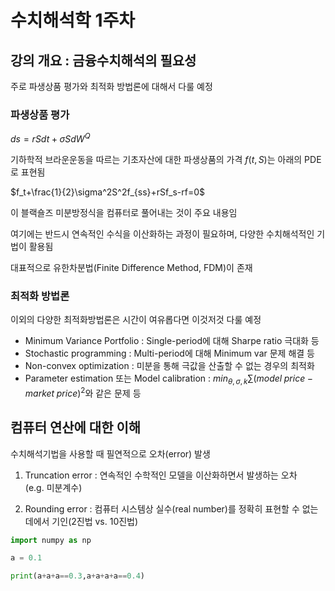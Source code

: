 # 수치해석학 1주차 {.unnumbered}

## 강의 개요 : 금융수치해석의 필요성

주로 파생상품 평가와 최적화 방법론에 대해서 다룰 예정

### 파생상품 평가

$ds=rSdt+\sigma SdW^Q$

기하학적 브라운운동을 따르는 기초자산에 대한 파생상품의 가격 $f(t,S)$는 아래의 PDE로 표현됨

$f_t+\frac{1}{2}\sigma^2S^2f_{ss}+rSf_s-rf=0$

이 블랙숄즈 미분방정식을 컴퓨터로 풀어내는 것이 주요 내용임

여기에는 반드시 연속적인 수식을 이산화하는 과정이 필요하며, 다양한 수치해석적인 기법이 활용됨

대표적으로 유한차분법(Finite Difference Method, FDM)이 존재

### 최적화 방법론

이외의 다양한 최적화방법론은 시간이 여유롭다면 이것저것 다룰 예정

- Minimum Variance Portfolio : Single-period에 대해 Sharpe ratio 극대화 등
- Stochastic programming : Multi-period에 대해 Minimum var 문제 해결 등
- Non-convex optimization : 미분을 통해 극값을 산출할 수 없는 경우의 최적화
- Parameter estimation 또는 Model calibration : $min_{\theta,\sigma,k}\sum(model\;price - market\;price)^2$와 같은 문제 등

## 컴퓨터 연산에 대한 이해

수치해석기법을 사용할 때 필연적으로 오차(error) 발생

1. Truncation error : 연속적인 수학적인 모델을 이산화하면서 발생하는 오차(e.g. 미분계수)

2. Rounding error : 컴퓨터 시스템상 실수(real number)를 정확히 표현할 수 없는 데에서 기인(2진법 vs. 10진법)

```python
import numpy as np

a = 0.1

print(a+a+a==0.3,a+a+a+a==0.4)
```